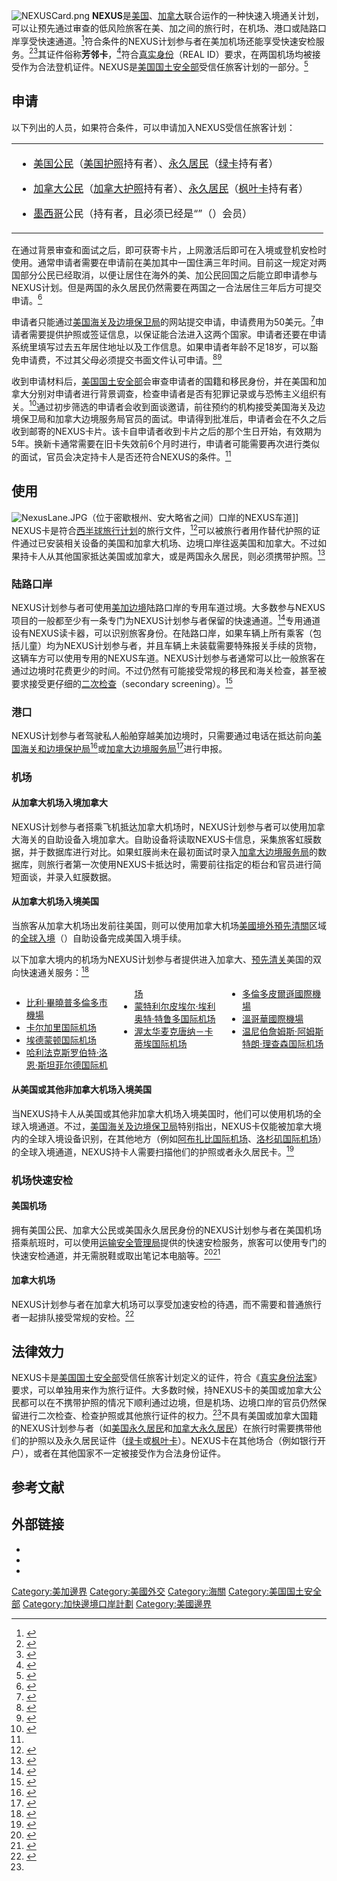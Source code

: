 {{NoteTA
|1=zh-hans:乔治·布什;zh-hant:喬治·布什;zh-tw:喬治·布希;zh-hk:喬治·布殊;zh-mo:喬治·布殊;
|2=zh-hans:纽瓦克;zh-hk:紐瓦克;zh-tw:紐華克;
|3=zh-cn:圣迭戈;zh-hk:聖地亞哥;zh-tw:聖地牙哥;
|4=zh-cn:肯尼迪; zh-hk:甘迺迪; zh-tw:甘迺迪;
}}
[[File:NEXUSCard.png|thumb]]
'''NEXUS'''是[[美国|美国]]、[[加拿大|加拿大]]联合运作的一种快速入境通关计划，可以让预先通过审查的低风险旅客在美、加之间的旅行时，在机场、港口或陆路口岸享受快速通道。<ref name = "forbes">{{Cite web | url = https://www.forbes.com/sites/marcwebertobias/2014/09/02/global-entry-and-nexus-passes-what-you-need-to-know-to-keep-them-valid | title = Global Entry and Nexus Passes: What You Need to Know to Keep Them Valid | publisher = [[福布斯|福布斯]] | accessdate = 2019-12-15 | archive-date = 2019-12-16 | archive-url = https://web.archive.org/web/20191216043023/https://www.forbes.com/sites/marcwebertobias/2014/09/02/global-entry-and-nexus-passes-what-you-need-to-know-to-keep-them-valid | dead-url = no }}</ref>符合条件的NEXUS计划参与者在美加机场还能享受快速安检服务。<ref name="cbsa">{{Cite web | url = http://www.cbsa-asfc.gc.ca/prog/nexus/menu-eng.html | title = NEXUS | publisher = [[加拿大边境服务局|加拿大边境服务局]] | accessdate = 2017-07-22 | archive-date = 2017-07-19 | archive-url = https://web.archive.org/web/20170719052500/http://cbsa-asfc.gc.ca/prog/nexus/menu-eng.html | dead-url = no }}</ref><ref name="cbp">{{Cite web |url = https://www.cbp.gov/travel/trusted-traveler-programs/nexus |title = NEXUS |publisher = [[美国海关及边境保卫局|美国海关及边境保卫局]] |accessdate = 2010-10-04 |archive-date = 2014-03-15 |archive-url = https://web.archive.org/web/20140315084929/http://www.cbp.gov/travel/trusted-traveler-programs/nexus |dead-url = no }}</ref>其证件俗称'''芳邻卡'''，<ref>{{Cite web | url = http://www.yvr.ca/zh-cn/passengers/navigate-yvr/customs-and-immigration/canada-border-services-agency/canada-border-clearance | title = 自动入境通关、芳邻卡（NEXUS）和快速通关卡（CANPASS Air） | publisher = [[温哥华国际机场|温哥华国际机场]] | accessdate = 2017-07-22 | archive-date = 2017-07-11 | archive-url = https://web.archive.org/web/20170711191707/http://www.yvr.ca/zh-cn/passengers/navigate-yvr/customs-and-immigration/canada-border-services-agency/canada-border-clearance | dead-url = no }}</ref>符合[[真实身份法案|真实身份]]（REAL ID）要求，在两国机场均被接受作为合法登机证件。NEXUS是[[美国国土安全部|美国国土安全部]]受信任旅客计划的一部分。<ref>{{Cite web | url = https://ttp.dhs.gov/ | title = Official Trusted Traveler Program Website | publisher = [[美国国土安全部|美国国土安全部]] | accessdate = 2019-12-12 | archive-date = 2019-12-09 | archive-url = https://web.archive.org/web/20191209174810/https://ttp.dhs.gov/ | dead-url = no }}</ref>

== 申请 ==
以下列出的人员，如果符合条件，可以申请加入NEXUS受信任旅客计划：
{|style=" border-radius:1em; box-shadow: 0.1em 0.1em 0.5em rgba(0,0,0,0.75); background-color: white; border: 1px solid white; padding: 5px;"
|- style="vertical-align:top;"
|
* {{Flagicon|USA}} [[美国公民|美国公民]]（[[美国护照|美国护照]]持有者）、[[美国永久居民|永久居民]]（[[美国永久居民|绿卡]]持有者）
* {{Flagicon|CAN}} [[加拿大公民|加拿大公民]]（[[加拿大护照|加拿大护照]]持有者）、[[加拿大永久居民|永久居民]]（[[加拿大永久居民卡|枫叶卡]]持有者）
* {{Flagicon|MEX}} [[墨西哥|墨西哥]]公民（{{Link-en|墨西哥护照|Mexican passport}}持有者，且必须已经是“{{Link-en|可信赖旅客|Viajero Confiable}}”（{{lang|es|Viajero Confiable}}）会员）
|
|}

在通过背景审查和面试之后，即可获寄卡片，上网激活后即可在入境或登机安检时使用。通常申请者需要在申请前在美加其中一国住满三年时间。目前这一规定对两国部分公民已经取消，以便让居住在海外的美、加公民回国之后能立即申请参与NEXUS计划。但是两国的永久居民仍然需要在两国之一合法居住三年后方可提交申请。<ref>{{Cite web | url = https://berardiimmigrationlaw.com/cbp-announces-lifting-of-three-year-residency-rule-for-canadian-citizen-nexus-applicants/ | title = CBP Announces Lifting of Three-Year Residency Rule for Canadian Citizen NEXUS Applicants | publisher = Berardi Immigration Law | accessdate = 2020-06-18 | archive-date = 2020-06-22 | archive-url = https://web.archive.org/web/20200622021543/https://berardiimmigrationlaw.com/cbp-announces-lifting-of-three-year-residency-rule-for-canadian-citizen-nexus-applicants/ | dead-url = no }}</ref>

申请者只能通过[[美国海关及边境保卫局|美国海关及边境保卫局]]的网站提交申请，申请费用为50美元。<ref name = "washingtonpost">{{Cite web | url = https://www.washingtonpost.com/lifestyle/travel/from-passport-cards-to-global-entry-which-trusted-traveler-program-is-right-for-you/2017/05/11/1a5d816a-31e1-11e7-8674-437ddb6e813e_story.html | title = From passport cards to Global Entry, which trusted-traveler program is right for you? | publisher = [[华盛顿邮报|华盛顿邮报]] | accessdate = 2019-12-15 | archive-date = 2019-12-16 | archive-url = https://web.archive.org/web/20191216142846/https://www.washingtonpost.com/lifestyle/travel/from-passport-cards-to-global-entry-which-trusted-traveler-program-is-right-for-you/2017/05/11/1a5d816a-31e1-11e7-8674-437ddb6e813e_story.html | dead-url = no }}</ref>申请者需要提供护照或签证信息，以保证能合法进入这两个国家。申请者还要在申请系统里填写过去五年居住地址以及工作信息。如果申请者年龄不足18岁，可以豁免申请费，不过其父母必须提交书面文件认可申请。<ref name = "join-nexus">{{cite web|url=https://www.cbp.gov/travel/trusted-traveler-programs/nexus/how-apply|publisher=[[美国海关及边境保卫局|美国海关及边境保卫局]]|title=How to Apply|accessdate=2017-07-22|archive-date=2017-07-17|archive-url=https://web.archive.org/web/20170717121135/https://www.cbp.gov/travel/trusted-traveler-programs/nexus/how-apply|dead-url=no}}</ref><ref>{{cite web|url=http://www.cbsa-asfc.gc.ca/prog/nexus/application-demande-eng.html|publisher=[[加拿大边境服务局|加拿大边境服务局]]|title=Join NEXUS|accessdate=2017-07-22|archive-date=2017-07-23|archive-url=https://web.archive.org/web/20170723232355/http://www.cbsa-asfc.gc.ca/prog/nexus/application-demande-eng.html|dead-url=no}}</ref>

收到申请材料后，[[美国国土安全部|美国国土安全部]]会审查申请者的国籍和移民身份，并在美国和加拿大分别对申请者进行背景调查，检查申请者是否有犯罪记录或与恐怖主义组织有关。<ref>{{Cite web | url = https://chatnewstoday.ca/2019/01/10/u-s-government-shutdown-causing-delays-for-nexus-card-applications/ | title = U.S. Government shutdown causing delays for NEXUS card applications | publisher = CHAT News Today | accessdate = 2019-12-15}}</ref>通过初步筛选的申请者会收到面谈邀请，前往预约的机构接受美国海关及边境保卫局和加拿大边境服务局官员的面试。申请得到批准后，申请者会在不久之后收到邮寄的NEXUS卡片。该卡自申请者收到卡片之后的那个生日开始，有效期为5年。换新卡通常需要在旧卡失效前6个月时进行，申请者可能需要再次进行类似的面试，官员会决定持卡人是否还符合NEXUS的条件。<ref name = "join-nexus"/>

== 使用 ==
[[File:NexusLane.JPG|thumb]]（位于密歇根州、安大略省之间）口岸的NEXUS车道]]
NEXUS卡是符合[[西半球旅行计划|西半球旅行计划]]的旅行文件，<ref name = "cbsa-faq">{{cite web|title=Frequently Asked Questions about the NEXUS Program|url=http://www.cbsa-asfc.gc.ca/prog/nexus/faq-eng.html|publisher=[[加拿大边境服务局|加拿大边境服务局]]|accessdate=2017-07-22|archive-date=2017-07-30|archive-url=https://web.archive.org/web/20170730141851/http://www.cbsa-asfc.gc.ca/prog/nexus/faq-eng.html|dead-url=no}}</ref>可以被旅行者用作替代护照的证件通过已安装相关设备的美国和加拿大机场、边境口岸往返美国和加拿大。不过如果持卡人从其他国家抵达美国或加拿大，或是两国永久居民，则必须携带护照。<ref>{{cite web|title=WHTI Program Background|url=http://www.cbp.gov/travel/us-citizens/whti-program-background|publisher=[[美国海关及边境保卫局|美国海关及边境保卫局]]|accessdate=2017-07-22|archive-date=2015-08-13|archive-url=https://web.archive.org/web/20150813140437/http://www.cbp.gov/travel/us-citizens/whti-program-background|dead-url=no}}</ref>

=== 陆路口岸 ===
NEXUS计划参与者可使用[[美加边境|美加边境]]陆路口岸的专用车道过境。大多数参与NEXUS项目的{{Link-en|美加陆路边境口岸|List of Canada–United States border crossings}}一般都至少有一条专门为NEXUS计划参与者保留的快速通道。<ref name = "nytimes">{{Cite web | url = https://www.nytimes.com/2017/02/20/business/which-trusted-traveler-program-is-right-for-you.html | title = Which ‘Trusted Traveler’ Program Is Right for You? | publisher = [[纽约时报|纽约时报]] | accessdate = 2019-12-15 | archive-date = 2019-12-16 | archive-url = https://web.archive.org/web/20191216043044/https://www.nytimes.com/2017/02/20/business/which-trusted-traveler-program-is-right-for-you.html | dead-url = no }}</ref>专用通道设有NEXUS读卡器，可以识别旅客身份。在陆路口岸，如果车辆上所有乘客（包括儿童）均为NEXUS计划参与者，并且车辆上未装载需要特殊报关手续的货物，这辆车方可以使用专用的NEXUS车道。NEXUS计划参与者通常可以比一般旅客在通过边境时花费更少的时间。不过仍然有可能接受常规的移民和海关检查，甚至被要求接受更仔细的[[二次安检_(美国)|二次检查]]（secondary screening）。<ref>{{Cite web | url = https://buffalonews.com/2019/11/26/at-the-border-youre-likely-part-of-the-99-percent-inspectors-have-one-chance-to-be-sure/ | title = You're likely part of the 99%. Border agents get one chance to be sure. | publisher = Buffalo News | accessdate = 2019-12-15 | archive-date = 2019-12-16 | archive-url = https://web.archive.org/web/20191216043026/https://buffalonews.com/2019/11/26/at-the-border-youre-likely-part-of-the-99-percent-inspectors-have-one-chance-to-be-sure/ | dead-url = no }}</ref>

=== 港口 ===
NEXUS计划参与者驾驶私人船舶穿越美加边境时，只需要通过电话在抵达前向[[美国海关和边境保护局|美国海关和边境保护局]]<ref>{{Cite web | url = https://www.cbp.gov/travel/pleasure-boats-private-flyers/pleasure-boat-overview | title = Pleasure Boat Reporting Requirements | publisher = [[美国海关和边境保护局|美国海关和边境保护局]] | accessdate = 2019-12-13 | archive-date = 2019-12-13 | archive-url = https://web.archive.org/web/20191213052048/https://www.cbp.gov/travel/pleasure-boats-private-flyers/pleasure-boat-overview | dead-url = no }}</ref>或[[加拿大边境服务局|加拿大边境服务局]]<ref>{{Cite web | url = https://www.cbsa-asfc.gc.ca/travel-voyage/pb-pp-eng.html | title = Reporting requirements for private boaters | publisher = [[加拿大边境服务局|加拿大边境服务局]] | accessdate = 2019-12-13 | archive-date = 2019-12-13 | archive-url = https://web.archive.org/web/20191213052037/https://www.cbsa-asfc.gc.ca/travel-voyage/pb-pp-eng.html | dead-url = no }}</ref>进行申报。

=== 机场 ===
{{See also|美國境外預先清關|全球入境}}
==== 从加拿大机场入境加拿大 ====
NEXUS计划参与者搭乘飞机抵达加拿大机场时，NEXUS计划参与者可以使用加拿大海关的自助设备入境加拿大。自助设备将读取NEXUS卡信息，采集旅客虹膜数据，并于数据库进行对比。如果虹膜尚未在最初面试时录入[[加拿大边境服务局|加拿大边境服务局]]的数据库，则旅行者第一次使用NEXUS卡抵达时，需要前往指定的柜台和官员进行简短面谈，并录入虹膜数据。
==== 从加拿大机场入境美国 ====
当旅客从加拿大机场出发前往美国，则可以使用加拿大机场[[美國境外預先清關|美國境外預先清關]]区域的[[全球入境|全球入境]]（{{lang|en|Global Entry}}）自助设备完成美国入境手续。

以下加拿大境内的机场为NEXUS计划参与者提供进入加拿大、[[美國境外預先清關|预先清关]]美国的双向快速通关服务：<ref name = "nexus-airports">{{Cite web | url = https://www.cbp.gov/travel/trusted-traveler-programs/global-entry/locations | title = Airports with Global Entry Kiosks | publisher = [[美国海关及边境保卫局|美国海关及边境保卫局]] | accessdate = 2017-07-22 | archive-date = 2017-07-18 | archive-url = https://web.archive.org/web/20170718083631/https://www.cbp.gov/travel/trusted-traveler-programs/global-entry/locations | dead-url = no }}</ref>
<div style="-moz-column-count:3; -webkit-column-count:3; column-count:3;">
* [[比利·畢曉普多倫多市機場|比利·畢曉普多倫多市機場]]
* [[卡尔加里国际机场|卡尔加里国际机场]]
* [[埃德蒙顿国际机场|埃德蒙顿国际机场]]
* [[哈利法克斯罗伯特·洛恩·斯坦菲尔德国际机场|哈利法克斯罗伯特·洛恩·斯坦菲尔德国际机场]]
* [[蒙特利尔皮埃尔·埃利奥特·特鲁多国际机场|蒙特利尔皮埃尔·埃利奥特·特鲁多国际机场]]
* [[渥太华麦克唐纳－卡蒂埃国际机场|渥太华麦克唐纳－卡蒂埃国际机场]]
* [[多倫多皮爾遜國際機場|多倫多皮爾遜國際機場]]
* [[溫哥華國際機場|溫哥華國際機場]]
* [[温尼伯詹姆斯·阿姆斯特朗·理查森国际机场|温尼伯詹姆斯·阿姆斯特朗·理查森国际机场]]
</div>

==== 从美国或其他非加拿大机场入境美国 ====
当NEXUS持卡人从美国或其他非加拿大机场入境美国时，他们可以使用机场的全球入境通道。不过，[[美国海关及边境保卫局|美国海关及边境保卫局]]特别指出，NEXUS卡仅能被加拿大境内的全球入境设备识别，在其他地方（例如[[阿布扎比国际机场|阿布扎比国际机场]]、[[洛杉矶国际机场|洛杉矶国际机场]]）的全球入境通道，NEXUS持卡人需要扫描他们的护照或者永久居民卡。<ref>{{Cite web | url = https://www.cbp.gov/faqs/can-i-use-my-nexus-card-global-entry-kiosk?language_content_entity=en | title = Can I use my NEXUS card at the Global Entry kiosk? | publisher = [[美国海关及边境保卫局|美国海关及边境保卫局]] | accessdate = 2022-06-19 }}</ref>

=== 机场快速安检 ===
==== 美国机场 ====
拥有美国公民、加拿大公民或美国永久居民身份的NEXUS计划参与者在美国机场搭乘航班时，可以使用[[运输安全管理局|运输安全管理局]]提供的{{Link-en|TSA PreCheck|TSA PreCheck}}快速安检服务，旅客可以使用专门的快速安检通道，并无需脱鞋或取出笔记本电脑等。<ref>{{Cite web | url =https://www.cbp.gov/travel/trusted-traveler-programs/nexus/tsa-pre✓® | title =TSA Pre✓® | publisher =[[美国海关及边境保卫局|美国海关及边境保卫局]] | accessdate =2017-07-22 | archive-date =2017-07-17 | archive-url =https://web.archive.org/web/20170717090258/https://www.cbp.gov/travel/trusted-traveler-programs/nexus/tsa-pre%E2%9C%93%C2%AE | dead-url =no }}</ref><ref>{{Cite web | url = https://www.tsa.gov/sites/default/files/resources/realid_factsheet.pdf | title = REAL ID - Transportation Security Administration | publisher = [[运输安全管理局|运输安全管理局]] | accessdate = 2019-10-04 | archive-date = 2019-09-02 | archive-url = https://web.archive.org/web/20190902050424/https://www.tsa.gov/sites/default/files/resources/realid_factsheet.pdf | dead-url = no }}</ref>
==== 加拿大机场 ====
NEXUS计划参与者在加拿大机场可以享受加速安检的待遇，而不需要和普通旅行者一起排队接受常规的安检。<ref>{{cite web|title=Using your NEXUS card at security|url=http://www.catsa.gc.ca/using-your-nexus-card|publisher={{Link-en|加拿大航空运输安全局|Canadian Air Transport Security Authority}}|accessdate=2017-07-22|archive-date=2016-06-16|archive-url=https://web.archive.org/web/20160616180316/http://www.catsa.gc.ca/using-your-nexus-card|dead-url=no}}</ref>

== 法律效力 ==
NEXUS卡是[[美国国土安全部|美国国土安全部]]受信任旅客计划定义的证件，符合《[[真实身份法案|真实身份法案]]》要求，可以单独用来作为旅行证件。大多数时候，持NEXUS卡的美国或加拿大公民都可以在不携带护照的情况下顺利通过边境，但是机场、边境口岸的官员仍然保留进行二次检查、检查护照或其他旅行证件的权力。<ref name = "cbsa-faq"/>不具有美国或加拿大国籍的NEXUS计划参与者（如[[美国永久居民|美国永久居民]]和[[加拿大永久居民|加拿大永久居民]]）在旅行时需要携带他们的护照以及永久居民证件（[[美国永久居民|绿卡]]或[[加拿大永久居民卡|枫叶卡]]）。NEXUS卡在其他场合（例如银行开户），或者在其他国家不一定被接受作为合法身份证件。

== 参考文献 ==
{{Reflist|2}}

== 外部链接 ==
* {{Cite web | url = https://ttp.dhs.gov/ | title = 受信任旅客计划官方网站 | publisher = [[美国国土安全部|美国国土安全部]] | accessdate = 2019-12-13 | archive-date = 2019-12-09 | archive-url = https://web.archive.org/web/20191209174810/https://ttp.dhs.gov/ | dead-url = no }}
* {{Cite web | url = http://www.cbp.gov/travel/trusted-traveler-programs/nexus | title = NEXUS | publisher = [[美国海关及边境保卫局|美国海关及边境保卫局]] | accessdate = 2017-07-23 | archive-date = 2017-07-07 | archive-url = https://web.archive.org/web/20170707024407/https://www.cbp.gov/travel/trusted-traveler-programs/nexus | dead-url = no }}
* {{Cite web | url = https://www.cbsa-asfc.gc.ca/prog/nexus/menu-eng.html | title = NEXUS | publisher = [[加拿大边境服务局|加拿大边境服务局]] | accessdate = 2019-12-14 | archive-date = 2019-12-13 | archive-url = https://web.archive.org/web/20191213052038/https://www.cbsa-asfc.gc.ca/prog/nexus/menu-eng.html | dead-url = no }}

[[Category:美加邊界|Category:美加邊界]]
[[Category:美國外交|Category:美國外交]]
[[Category:海關|Category:海關]]
[[Category:美国国土安全部|Category:美国国土安全部]]
[[Category:加快邊境口岸計劃|Category:加快邊境口岸計劃]]
[[Category:美國邊界|Category:美國邊界]]
